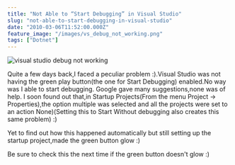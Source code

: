 ```yaml
---
title: "Not Able to “Start Debugging” in Visual Studio"
slug: "not-able-to-start-debugging-in-visual-studio"
date: "2010-03-06T11:52:00.000Z"
feature_image: "/images/vs_debug_not_working.png"
tags: ["Dotnet"]
---
```


![visual studio debug not working](/images/vs_debug_not_working.png)

Quite a few days back,I faced a peculiar problem :).Visual Studio was not having the green play button(the one for Start Debugging) enabled.No way was I able to start debugging. Google gave many suggestions,none was of help. I soon found out that,in Startup Projects(From the menu Project -> Properties),the option multiple was selected and all the projects were set to an action None)(Setting this to Start Without debugging also creates this same problem) :)

Yet to find out how this happened automatically but still setting up the startup project,made the green button glow :)

Be sure to check this the next time if the green button doesn't glow :)
